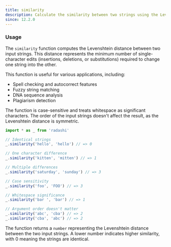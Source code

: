 ```yaml
---
title: similarity
description: Calculate the similarity between two strings using the Levenshtein distance algorithm
since: 12.2.0
---
```


### Usage

The `similarity` function computes the Levenshtein distance between two input strings. This distance represents the minimum number of single-character edits (insertions, deletions, or substitutions) required to change one string into the other.

This function is useful for various applications, including:

- Spell checking and autocorrect features
- Fuzzy string matching
- DNA sequence analysis
- Plagiarism detection

The function is case-sensitive and treats whitespace as significant characters. The order of the input strings doesn't affect the result, as the Levenshtein distance is symmetric.

```typescript
import * as _ from 'radashi'

// Identical strings
_.similarity('hello', 'hello') // => 0

// One character difference
_.similarity('kitten', 'mitten') // => 1

// Multiple differences
_.similarity('saturday', 'sunday') // => 3

// Case sensitivity
_.similarity('foo', 'FOO') // => 3

// Whitespace significance
_.similarity('bar ', 'bar') // => 1

// Argument order doesn't matter
_.similarity('abc', 'cba') // => 2
_.similarity('cba', 'abc') // => 2
```

The function returns a `number` representing the Levenshtein distance between the two input strings. A lower number indicates higher similarity, with 0 meaning the strings are identical.
